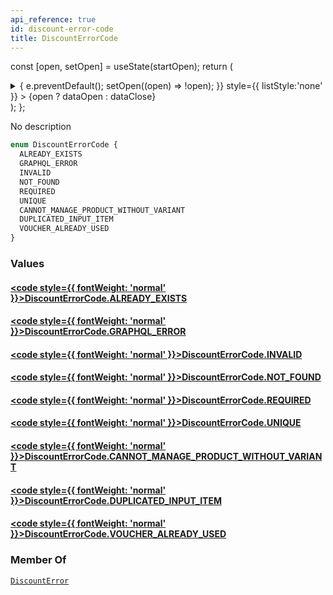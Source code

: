 ```yaml
---
api_reference: true
id: discount-error-code
title: DiscountErrorCode
---
```






const [open, setOpen] = useState(startOpen);
return (
<details {...(open ? { open: true } : {})} className="details" style={{ border:'none', boxShadow:'none', background:'var(--ifm-background-color)' }}>
<summary
onClick={(e) => {
e.preventDefault();
setOpen((open) => !open);
}}
style={{ listStyle:'none' }} >
{open ? dataOpen : dataClose}
</summary>
{open && children}
</details>
);
};

No description

```graphql
enum DiscountErrorCode {
  ALREADY_EXISTS
  GRAPHQL_ERROR
  INVALID
  NOT_FOUND
  REQUIRED
  UNIQUE
  CANNOT_MANAGE_PRODUCT_WITHOUT_VARIANT
  DUPLICATED_INPUT_ITEM
  VOUCHER_ALREADY_USED
}
```

### Values

#### [<code style={{ fontWeight: 'normal' }}>DiscountErrorCode.<b>ALREADY_EXISTS</b></code>](#)

#### [<code style={{ fontWeight: 'normal' }}>DiscountErrorCode.<b>GRAPHQL_ERROR</b></code>](#)

#### [<code style={{ fontWeight: 'normal' }}>DiscountErrorCode.<b>INVALID</b></code>](#)

#### [<code style={{ fontWeight: 'normal' }}>DiscountErrorCode.<b>NOT_FOUND</b></code>](#)

#### [<code style={{ fontWeight: 'normal' }}>DiscountErrorCode.<b>REQUIRED</b></code>](#)

#### [<code style={{ fontWeight: 'normal' }}>DiscountErrorCode.<b>UNIQUE</b></code>](#)

#### [<code style={{ fontWeight: 'normal' }}>DiscountErrorCode.<b>CANNOT_MANAGE_PRODUCT_WITHOUT_VARIANT</b></code>](#)

#### [<code style={{ fontWeight: 'normal' }}>DiscountErrorCode.<b>DUPLICATED_INPUT_ITEM</b></code>](#)

#### [<code style={{ fontWeight: 'normal' }}>DiscountErrorCode.<b>VOUCHER_ALREADY_USED</b></code>](#)

### Member Of

[`DiscountError`](../../../api-reference/discounts/objects/discount-error.mdx) <Badge class="badge badge--secondary" text="object"/>
